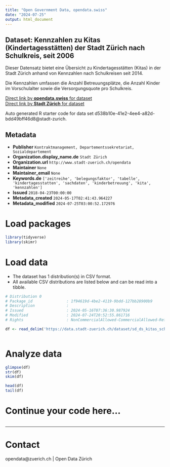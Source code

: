 ```yaml
---
title: "Open Government Data, opendata.swiss"
date: "2024-07-25"
output: html_document
---
```


## Dataset: Kennzahlen zu  Kitas (Kindertagesstätten) der Stadt Zürich nach Schulkreis, seit 2006

Dieser Datensatz bietet eine Übersicht zu Kindertagesstätten (Kitas) in der Stadt Zürich anhand von Kennzahlen nach Schulkreisen seit 2014. 

Die Kennzahlen umfassen die Anzahl Betreuungsplätze, die Anzahl Kinder im Vorschulalter sowie die Versorgungsquote pro Schulkreis.

[Direct link by **opendata.swiss** for dataset](https://opendata.swiss/de/dataset/kennzahlen-zu-kitas-kindertagesstatten-der-stadt-zurich-nach-schulkreis-seit-20062)<br>
[Direct link by **Stadt Zürich** for dataset](https://data.stadt-zuerich.ch/dataset/sd_ds_kitas_schulkreis)

Auto generated R starter code for data set d538b10e-41e2-4ee4-a82d-bdd49bff46d8@stadt-zurich.

## Metadata

- **Publisher** `Kontraktmanagement, Departementssekretariat, Sozialdepartement`
- **Organization.display_name.de** `Stadt Zürich`
- **Organization.url** `http://www.stadt-zuerich.ch/opendata`
- **Maintainer** `None`
- **Maintainer_email** `None`
- **Keywords.de** `['zeitreihe', 'belegungsfaktor', 'tabelle', 'kindertagesstatten', 'sachdaten', 'kinderbetreuung', 'kita', 'kennzahlen']`
- **Issued** `2018-04-23T00:00:00`
- **Metadata_created** `2024-05-17T02:41:43.964227`
- **Metadata_modified** `2024-07-25T03:00:52.172976`


# Load packages

```r

library(tidyverse)
library(skimr)

```

# Load data

-   The dataset has 1 distribution(s) in CSV format.
-   All available CSV distributions are listed below and can be read into a tibble.

```r

# Distribution 0
# Package_id               : 1f94619d-4be2-4119-9bdd-127bb28900b9
# Description              : 
# Issued                   : 2024-05-16T07:36:30.987924
# Modified                 : 2024-07-24T20:52:55.861716
# Rights                   : NonCommercialAllowed-CommercialAllowed-ReferenceNotRequired

df <- read_delim('https://data.stadt-zuerich.ch/dataset/sd_ds_kitas_schulkreis/download/sd_ds_kitas_schulkreis.csv')



```

# Analyze data

```r

glimpse(df)
str(df)
skim(df)

head(df)
tail(df)

```

# Continue your code here...

```r

```

------------------------------------------------------------------------

# Contact

opendata@zuerich.ch | Open Data Zürich
